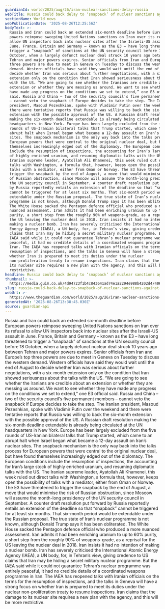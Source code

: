 ```yaml
---
guardianId: world/2025/aug/26/iran-nuclear-sanctions-delay-russia
webTitle: Russia could back delay to ‘snapback’ of nuclear sanctions against Iran
sectionName: World news
webPublicationDate: '2025-08-26T12:25:56Z'
bodyText: >-
  Russia and Iran could back an extended six-month deadline before European
  powers reimpose sweeping United Nations sanctions on Iran over its refusal to
  allow UN inspectors back into nuclear sites after the Israeli-US assault in
  June. France, Britain and Germany – known as the E3 – have long threatened to
  trigger a “snapback” of sanctions at the UN security council before 18
  October, when a largely defunct nuclear deal struck 10 years ago between
  Tehran and major powers expires. Senior officials from Iran and Europe’s top
  three powers are due to meet in Geneva on Tuesday to discuss the western
  demand. Western officials have said they would wait until the end of August to
  decide whether Iran was serious about further negotiations, with a six-month
  extension only on the condition that Iran showed seriousness about the talks
  with the US. “We are going to see whether the Iranians are credible about an
  extension or whether they are messing us around. We want to see whether they
  have made any progress on the conditions we set to extend,” one E3 official
  said. Russia and China – two of the security council’s five permanent members
  – cannot veto the snapback if Europe decides to take the step. The Iranian
  president, Masoud Pezeshkian, spoke with Vladimir Putin over the weekend and
  there were tentative reports that Russia was willing to back the six-month
  extension with the possible approval of the US. A Russian draft resolution
  making the six-month deadline extendable is already being circulated at the UN
  headquarters in New York. Europe has been largely excluded from the five
  rounds of US-Iranian bilateral talks that Trump started, which came to an
  abrupt halt when Israel began what became a 12-day assault on Iran’s nuclear
  sites. The snapback mechanism is the only way back into the talks process for
  European powers that were central to the original nuclear deal, but have found
  themselves increasingly edged out of the diplomacy. The European conditions
  include the resumption of inspections, the accounting for Iran’s large stock
  of highly enriched uranium, and resuming diplomatic talks with the US. The
  Iranian supreme leader, Ayatollah Ali Khamenei, this week ruled out direct
  talks with Washington, a formula that, however, keeps open the possibility of
  talks with a mediator, either from Oman or Norway. The E3 have threatened to
  trigger the snapback by the end of August, a move that would minimise the risk
  of Russian obstruction, since Moscow will assume the month-long presidency of
  the UN security council in September. A counter draft resolution put forward
  by Russia reportedly entails an extension of the deadline so that “snapback”
  cannot be triggered for at least six months. That six-month period would be
  extendable under the Russian proposal. The true state of Iran’s nuclear
  programme is not known, although Donald Trump says it has been obliterated.
  The White House sacked the Pentagon defence official who produced a more
  nuanced assessment. Iran admits it had been enriching uranium to up to 60%
  purity, a short step from the roughly 90% of weapons-grade, as a reprisal for
  the US leaving the nuclear deal in 2018. Iran insists it had no intention of
  making a nuclear bomb. Iran has severely criticised the International Atomic
  Energy Agency (IAEA), a UN body, for, in Tehran’s view, giving credence to US
  claims that Iran may be hiding a secret military nuclear programme. But the
  IAEA said while it could not guarantee Tehran’s nuclear programme was entirely
  peaceful, it had no credible details of a coordinated weapons programme in
  Iran. The IAEA has reopened talks with Iranian officials on the terms for the
  resumption of inspections, and the talks in Geneva will have a strong focus on
  whether Iran is prepared to meet its duties under the nuclear
  non-proliferation treaty to resume inspections. Iran claims that the damage to
  its nuclear site requires a new plan with the agency, and this will be more
  restrictive.
headline: Russia could back delay to ‘snapback’ of nuclear sanctions against Iran
thumbnail: >-
  https://media.guim.co.uk/4d94723f1b4c843641ad74e1a2294e988b4202d4/406_0_4498_3598/500.jpg
slug: russia-could-back-delay-to-snapback-of-nuclear-sanctions-against-iran
webUrl: >-
  https://www.theguardian.com/world/2025/aug/26/iran-nuclear-sanctions-delay-russia
generatedAt: '2025-08-26T13:38:45.030Z'
source: guardian-api
---
```

Russia and Iran could back an extended six-month deadline before European powers reimpose sweeping United Nations sanctions on Iran over its refusal to allow UN inspectors back into nuclear sites after the Israeli-US assault in June. France, Britain and Germany – known as the E3 – have long threatened to trigger a “snapback” of sanctions at the UN security council before 18 October, when a largely defunct nuclear deal struck 10 years ago between Tehran and major powers expires. Senior officials from Iran and Europe’s top three powers are due to meet in Geneva on Tuesday to discuss the western demand. Western officials have said they would wait until the end of August to decide whether Iran was serious about further negotiations, with a six-month extension only on the condition that Iran showed seriousness about the talks with the US. “We are going to see whether the Iranians are credible about an extension or whether they are messing us around. We want to see whether they have made any progress on the conditions we set to extend,” one E3 official said. Russia and China – two of the security council’s five permanent members – cannot veto the snapback if Europe decides to take the step. The Iranian president, Masoud Pezeshkian, spoke with Vladimir Putin over the weekend and there were tentative reports that Russia was willing to back the six-month extension with the possible approval of the US. A Russian draft resolution making the six-month deadline extendable is already being circulated at the UN headquarters in New York. Europe has been largely excluded from the five rounds of US-Iranian bilateral talks that Trump started, which came to an abrupt halt when Israel began what became a 12-day assault on Iran’s nuclear sites. The snapback mechanism is the only way back into the talks process for European powers that were central to the original nuclear deal, but have found themselves increasingly edged out of the diplomacy. The European conditions include the resumption of inspections, the accounting for Iran’s large stock of highly enriched uranium, and resuming diplomatic talks with the US. The Iranian supreme leader, Ayatollah Ali Khamenei, this week ruled out direct talks with Washington, a formula that, however, keeps open the possibility of talks with a mediator, either from Oman or Norway. The E3 have threatened to trigger the snapback by the end of August, a move that would minimise the risk of Russian obstruction, since Moscow will assume the month-long presidency of the UN security council in September. A counter draft resolution put forward by Russia reportedly entails an extension of the deadline so that “snapback” cannot be triggered for at least six months. That six-month period would be extendable under the Russian proposal. The true state of Iran’s nuclear programme is not known, although Donald Trump says it has been obliterated. The White House sacked the Pentagon defence official who produced a more nuanced assessment. Iran admits it had been enriching uranium to up to 60% purity, a short step from the roughly 90% of weapons-grade, as a reprisal for the US leaving the nuclear deal in 2018. Iran insists it had no intention of making a nuclear bomb. Iran has severely criticised the International Atomic Energy Agency (IAEA), a UN body, for, in Tehran’s view, giving credence to US claims that Iran may be hiding a secret military nuclear programme. But the IAEA said while it could not guarantee Tehran’s nuclear programme was entirely peaceful, it had no credible details of a coordinated weapons programme in Iran. The IAEA has reopened talks with Iranian officials on the terms for the resumption of inspections, and the talks in Geneva will have a strong focus on whether Iran is prepared to meet its duties under the nuclear non-proliferation treaty to resume inspections. Iran claims that the damage to its nuclear site requires a new plan with the agency, and this will be more restrictive.
